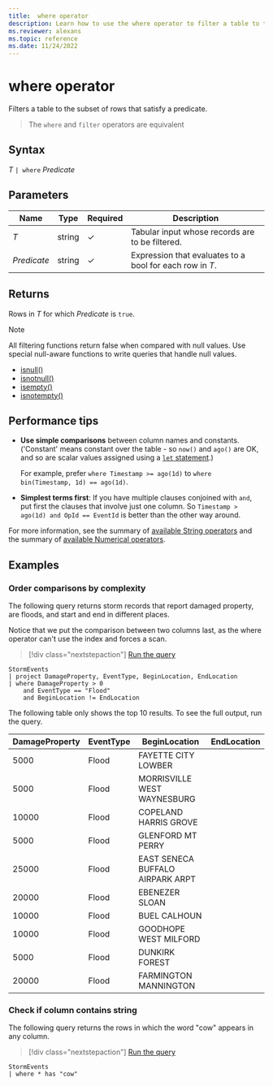 ```yaml
---
title:  where operator
description: Learn how to use the where operator to filter a table to the subset of rows that satisfy a predicate.
ms.reviewer: alexans
ms.topic: reference
ms.date: 11/24/2022
---
```

# where operator

Filters a table to the subset of rows that satisfy a predicate.

> The `where` and `filter` operators are equivalent

## Syntax

*T* `| where` *Predicate*

## Parameters

| Name | Type | Required | Description |
| -- | -- | -- | -- |
| *T* | string | &check; | Tabular input whose records are to be filtered. |
| *Predicate* | string | &check; | Expression that evaluates to a bool for each row in *T*.

## Returns

Rows in *T* for which *Predicate* is `true`.

> [!NOTE]
> All filtering functions return false when compared with null values. Use special null-aware functions to write queries that handle null values.
>
> * [isnull()](./isnullfunction.md)
> * [isnotnull()](./isnotnullfunction.md)
> * [isempty()](./isemptyfunction.md)
> * [isnotempty()](./isnotemptyfunction.md)

## Performance tips

* **Use simple comparisons** between column names and constants. ('Constant' means constant over the table - so `now()` and `ago()` are OK, and so are scalar values assigned using a [`let` statement](./letstatement.md).)

    For example, prefer `where Timestamp >= ago(1d)` to `where bin(Timestamp, 1d) == ago(1d)`.

* **Simplest terms first**: If you have multiple clauses conjoined with `and`, put first the clauses that involve just one column. So `Timestamp > ago(1d) and OpId == EventId` is better than the other way around.

For more information, see the summary of [available String operators](./datatypes-string-operators.md) and the summary of [available Numerical operators](./numoperators.md).

## Examples

### Order comparisons by complexity

The following query returns storm records that report damaged property, are floods, and start and end in different places.

Notice that we put the comparison between two columns last, as the where operator can't use the index and forces a scan.

> [!div class="nextstepaction"]
> <a href="https://dataexplorer.azure.com/clusters/help/databases/Samples?query=H4sIAAAAAAAAAwsuyS/KdS1LzSsp5qpRKCjKz0pNLlFwScxNTE8NKMovSC0qqdRRACsIqSxI1VFwSk3PzPPJT04syczPA8rkpcA4QP3lGalFqWi6FewUDLgUgCAxLwVhkIKtrYKSW05+fooSXBLFaAVFW2TDAe7+E2GoAAAA" target="_blank">Run the query</a>

```kusto
StormEvents
| project DamageProperty, EventType, BeginLocation, EndLocation
| where DamageProperty > 0
    and EventType == "Flood"
    and BeginLocation != EndLocation 
```

The following table only shows the top 10 results. To see the full output, run the query.

|DamageProperty|EventType|BeginLocation|EndLocation|
|--|--|--|--|
|5000 |Flood|FAYETTE CITY LOWBER|
|5000 |Flood|MORRISVILLE WEST WAYNESBURG|
|10000|Flood|COPELAND HARRIS GROVE|
|5000 |Flood|GLENFORD MT PERRY|
|25000|Flood|EAST SENECA BUFFALO AIRPARK ARPT|
|20000|Flood|EBENEZER SLOAN|
|10000|Flood|BUEL CALHOUN|
|10000|Flood|GOODHOPE WEST MILFORD|
|5000 |Flood|DUNKIRK FOREST|
|20000|Flood|FARMINGTON MANNINGTON|

### Check if column contains string

The following query returns the rows in which the word "cow" appears in any column.

> [!div class="nextstepaction"]
> <a href="https://dataexplorer.azure.com/clusters/help/databases/Samples?query=H4sIAAAAAAAAAwsuyS/KdS1LzSsp5uWqUSjPSC1KVdBSyEgsVlBKzi9XAgC3DyzDIAAAAA==" target="_blank">Run the query</a>

```kusto
StormEvents
| where * has "cow"
```